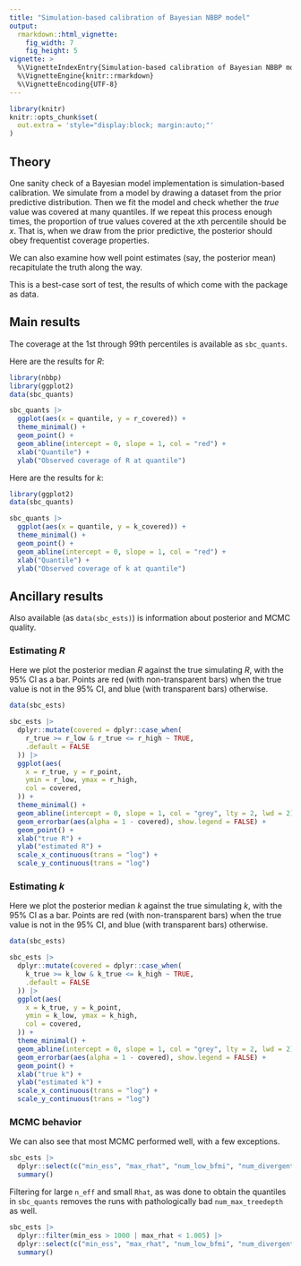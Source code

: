 ```yaml
---
title: "Simulation-based calibration of Bayesian NBBP model"
output:
  rmarkdown::html_vignette:
    fig_width: 7
    fig_height: 5
vignette: >
  %\VignetteIndexEntry{Simulation-based calibration of Bayesian NBBP model}
  %\VignetteEngine{knitr::rmarkdown}
  %\VignetteEncoding{UTF-8}
---
```


```r
library(knitr)
knitr::opts_chunk$set(
  out.extra = 'style="display:block; margin:auto;"'
)
```

## Theory
One sanity check of a Bayesian model implementation is simulation-based calibration.
We simulate from a model by drawing a dataset from the prior predictive distribution.
Then we fit the model and check whether the _true_ value was covered at many quantiles.
If we repeat this process enough times, the proportion of true values covered at the $x$th percentile should be $x$.
That is, when we draw from the prior predictive, the posterior should obey frequentist coverage properties.

We can also examine how well point estimates (say, the posterior mean) recapitulate the truth along the way.

This is a best-case sort of test, the results of which come with the package as data.

## Main results

The coverage at the 1st through 99th percentiles is available as `sbc_quants`.

Here are the results for $R$:
```r
library(nbbp)
library(ggplot2)
data(sbc_quants)

sbc_quants |>
  ggplot(aes(x = quantile, y = r_covered)) +
  theme_minimal() +
  geom_point() +
  geom_abline(intercept = 0, slope = 1, col = "red") +
  xlab("Quantile") +
  ylab("Observed coverage of R at quantile")
```

Here are the results for $k$:
```r
library(ggplot2)
data(sbc_quants)

sbc_quants |>
  ggplot(aes(x = quantile, y = k_covered)) +
  theme_minimal() +
  geom_point() +
  geom_abline(intercept = 0, slope = 1, col = "red") +
  xlab("Quantile") +
  ylab("Observed coverage of k at quantile")
```

## Ancillary results

Also available (as `data(sbc_ests)`) is information about posterior and MCMC quality.

### Estimating $R$

Here we plot the posterior median $R$ against the true simulating $R$, with the 95% CI as a bar.
Points are red (with non-transparent bars) when the true value is not in the 95% CI, and blue (with transparent bars) otherwise.
```r
data(sbc_ests)

sbc_ests |>
  dplyr::mutate(covered = dplyr::case_when(
    r_true >= r_low & r_true <= r_high ~ TRUE,
    .default = FALSE
  )) |>
  ggplot(aes(
    x = r_true, y = r_point,
    ymin = r_low, ymax = r_high,
    col = covered,
  )) +
  theme_minimal() +
  geom_abline(intercept = 0, slope = 1, col = "grey", lty = 2, lwd = 2) +
  geom_errorbar(aes(alpha = 1 - covered), show.legend = FALSE) +
  geom_point() +
  xlab("true R") +
  ylab("estimated R") +
  scale_x_continuous(trans = "log") +
  scale_y_continuous(trans = "log")
```


### Estimating $k$

Here we plot the posterior median $k$ against the true simulating $k$, with the 95% CI as a bar.
Points are red (with non-transparent bars) when the true value is not in the 95% CI, and blue (with transparent bars) otherwise.

```r
data(sbc_ests)

sbc_ests |>
  dplyr::mutate(covered = dplyr::case_when(
    k_true >= k_low & k_true <= k_high ~ TRUE,
    .default = FALSE
  )) |>
  ggplot(aes(
    x = k_true, y = k_point,
    ymin = k_low, ymax = k_high,
    col = covered,
  )) +
  theme_minimal() +
  geom_abline(intercept = 0, slope = 1, col = "grey", lty = 2, lwd = 2) +
  geom_errorbar(aes(alpha = 1 - covered), show.legend = FALSE) +
  geom_point() +
  xlab("true k") +
  ylab("estimated k") +
  scale_x_continuous(trans = "log") +
  scale_y_continuous(trans = "log")
```


### MCMC behavior

We can also see that most MCMC performed well, with a few exceptions.
```r
sbc_ests |>
  dplyr::select(c("min_ess", "max_rhat", "num_low_bfmi", "num_divergent", "num_max_treedepth")) |>
  summary()
```

Filtering for large `n_eff` and small `Rhat`, as was done to obtain the quantiles in `sbc_quants` removes the runs with pathologically bad `num_max_treedepth` as well.

```r
sbc_ests |>
  dplyr::filter(min_ess > 1000 | max_rhat < 1.005) |>
  dplyr::select(c("min_ess", "max_rhat", "num_low_bfmi", "num_divergent", "num_max_treedepth")) |>
  summary()
```
